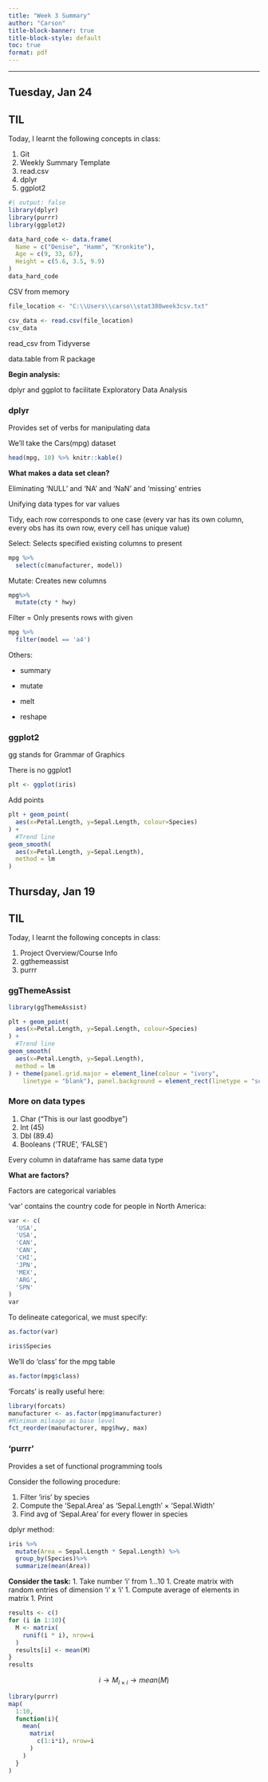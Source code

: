 ```yaml
---
title: "Week 3 Summary"
author: "Carson"
title-block-banner: true
title-block-style: default
toc: true
format: pdf
---
```


---

## Tuesday, Jan 24

::: {.callout-important}
## TIL

Today, I learnt the following concepts in class:

1. Git
1. Weekly Summary Template
1. read.csv
1. dplyr
1. ggplot2
:::


```R
#| output: false
library(dplyr)
library(purrr)
library(ggplot2)
```
```R
data_hard_code <- data.frame(
  Name = c("Denise", "Hamm", "Kronkite"),
  Age = c(9, 33, 67),
  Height = c(5.6, 3.5, 9.9)
)
data_hard_code
```


CSV from memory
```R
file_location <- "C:\\Users\\carso\\stat380week3csv.txt"
```

```R
csv_data <- read.csv(file_location)
csv_data
```

read_csv from Tidyverse

data.table from R package

**Begin analysis:**

dplyr and ggplot to facilitate Exploratory Data Analysis


### dplyr

Provides set of verbs for manipulating data

We'll take the Cars(mpg) dataset

```R
head(mpg, 10) %>% knitr::kable()
```

**What makes a data set clean?**

Eliminating 'NULL' and 'NA' and 'NaN' and 'missing' entries

Unifying data types for var values

Tidy, each row corresponds to one case (every var has its own column, every obs has its own row, every cell has unique value)


Select: Selects specified existing columns to present

```R
mpg %>%
  select(c(manufacturer, model))
```

Mutate: Creates new columns

```R
mpg%>%
  mutate(cty * hwy)
```

Filter = Only presents rows with given

```R
mpg %>%
  filter(model == 'a4')
```

Others:

* summary

* mutate

* melt

* reshape

### ggplot2

gg stands for Grammar of Graphics

There is no ggplot1

```R
plt <- ggplot(iris)
```


Add points

```R
plt + geom_point(
  aes(x=Petal.Length, y=Sepal.Length, colour=Species)
) +
  #Trend line
geom_smooth(
  aes(x=Petal.Length, y=Sepal.Length),
  method = lm
)
```

## Thursday, Jan 19



::: {.callout-important}
## TIL

Today, I learnt the following concepts in class:

1. Project Overview/Course Info
1. ggthemeassist
1. purrr
:::

### ggThemeAssist

```R
library(ggThemeAssist)
```

```R
plt + geom_point(
  aes(x=Petal.Length, y=Sepal.Length, colour=Species)
) +
  #Trend line
geom_smooth(
  aes(x=Petal.Length, y=Sepal.Length),
  method = lm
) + theme(panel.grid.major = element_line(colour = "ivory",
    linetype = "blank"), panel.background = element_rect(linetype = "solid")) +labs(title = "Sepal Length x Petal Length")
```

### More on data types

1. Char ("This is our last goodbye")
1. Int (45)
1. Dbl (89.4)
1. Booleans ('TRUE', 'FALSE')

Every column in dataframe has same data type

**What are factors?**

Factors are categorical variables

'var' contains the country code for people in North America:

```R
var <- c(
  'USA',
  'USA',
  'CAN',
  'CAN',
  'CHI',
  'JPN',
  'MEX',
  'ARG',
  'SPN'
)
var
```
To delineate categorical, we must specify:

```R
as.factor(var)
```
```R
iris$Species
```
We'll do 'class' for the mpg table

```R
as.factor(mpg$class)
```

'Forcats' is really useful here:
```R
library(forcats)
manufacturer <- as.factor(mpg$manufacturer)
#Minimum mileage as base level
fct_reorder(manufacturer, mpg$hwy, max)
```
### 'purrr'

Provides a set of functional programming tools

Consider the following procedure:

1. Filter 'iris' by species
1. Compute the 'Sepal.Area' as 'Sepal.Length' $\times$ 'Sepal.Width'
1. Find avg of 'Sepal.Area' for every flower in species

dplyr method:
```R
iris %>%
  mutate(Area = Sepal.Length * Sepal.Length) %>%
  group_by(Species)%>%
  summarize(mean(Area))
```
**Consider the task:**
1. Take number 'i' from $1 \dots 10$
1. Create matrix with random entries of dimension 'i' x 'i'
1. Compute average of elements in matrix
1. Print

```R
results <- c()
for (i in 1:10){
  M <- matrix(
    runif(i * i), nrow=i
  )
  results[i] <- mean(M)
}
results
```
$$i \rightarrow M_{i \times i} \rightarrow mean(M)$$

```R
library(purrr)
map(
  1:10,
  function(i){
    mean(
      matrix(
        c(1:i*i), nrow=i
      )
    )
  }
)
```

